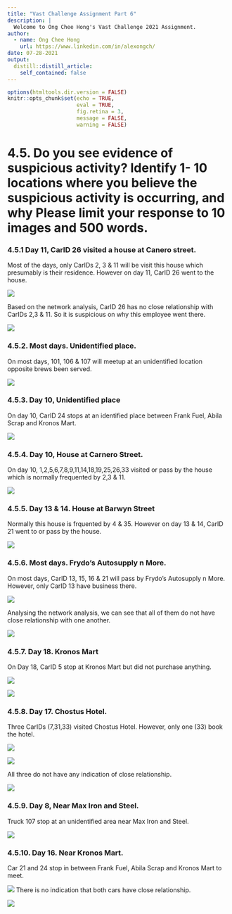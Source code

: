 ```yaml
---
title: "Vast Challenge Assignment Part 6"
description: |
  Welcome to Ong Chee Hong's Vast Challenge 2021 Assignment.
author:
  - name: Ong Chee Hong
    url: https://www.linkedin.com/in/alexongch/
date: 07-28-2021
output:
  distill::distill_article:
    self_contained: false
---
```


```r
options(htmltools.dir.version = FALSE)
knitr::opts_chunk$set(echo = TRUE,
                      eval = TRUE,
                      fig.retina = 3,
                      message = FALSE,
                      warning = FALSE)
```

# 4.5. Do you see evidence of suspicious activity? Identify 1- 10 locations where you believe the suspicious activity is occurring, and why Please limit your response to 10 images and 500 words.

### 4.5.1 Day 11, CarID 26 visited a house at Canero street.

Most of the days, only CarIDs 2, 3 & 11 will be visit this house which presumably is their residence. However on day 11, CarID 26 went to the house. 

![](img/26 canero street.png)

Based on the network analysis, CarID 26 has no close relationship with CarIDs 2,3 & 11. So it is suspicious on why this employee went there.

![](img/26 network.png)



### 4.5.2. Most days. Unidentified place.

On most days, 101, 106 & 107 will meetup at an unidentified location opposite brews been served. 

![](img/101_106_107.png)


### 4.5.3. Day 10, Unidentified place

On day 10, CarID 24 stops at an identified place between Frank Fuel, Abila Scrap and Kronos Mart.

![](img/24.png)

### 4.5.4. Day 10, House at Carnero Street.

On day 10, 1,2,5,6,7,8,9,11,14,18,19,25,26,33 visited or pass by the house which is normally frequented by 2,3 & 11.

![](img/day 10.png)

### 4.5.5. Day 13 & 14. House at Barwyn Street

Normally this house is frquented by 4 & 35. However on day 13 & 14, CarID 21 went to or pass by the house.

![](img/21.png)

### 4.5.6. Most days. Frydo's Autosupply n More. 

On most days, CarID 13, 15, 16 & 21 will pass by Frydo's Autosupply n More. However, only CarID 13 have business there. 

![](img/18.png)

Analysing the network analysis, we can see that all of them do not have close relationship with one another.

![](img/18 network.png)

### 4.5.7. Day 18. Kronos Mart

On Day 18, CarID 5 stop at Kronos Mart but did not purchase anything.

![](img/8 map.png)

![](img/8 data.png)

### 4.5.8. Day 17. Chostus Hotel.

Three CarIDs (7,31,33) visited Chostus Hotel. However, only one (33) book the hotel. 

![](img/17 map.png)

![](img/17 data.png)

All three do not have any indication of close relationship.

![](img/17 network.png)


### 4.5.9. Day 8, Near Max Iron and Steel.

Truck 107 stop at an unidentified area near Max Iron and Steel.

![](img/107 map.png)

### 4.5.10. Day 16. Near Kronos Mart.

Car 21 and 24 stop in between Frank Fuel, Abila Scrap and Kronos Mart to meet.

![](img/16.png)
There is no indication that both cars have close relationship.

![](img/21 map.png)



